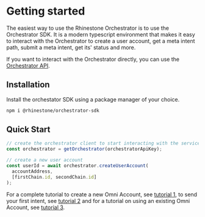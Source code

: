 # Getting started

The easiest way to use the Rhinestone Orchestrator is to use the Orchestrator SDK. It is a modern typescript environment that makes it easy to interact with the Orchestrator to create a user account, get a meta intent path, submit a meta intent, get its' status and more.

If you want to interact with the Orchestrator directly, you can use the [Orchestrator API](https://orchestrator.api.rhinestone.wtf/api-docs/).

## Installation

Install the orchestator SDK using a package manager of your choice.

```sh npm2yarn
npm i @rhinestone/orchestrator-sdk
```

## Quick Start

```typescript copy
// create the orchestrator client to start interacting with the service
const orchestrator = getOrchestrator(orchestratorApiKey);

// create a new user account
const userId = await orchestrator.createUserAccount(
  accountAddress,
  [firstChain.id, secondChain.id]
);
```

For a complete tutorial to create a new Omni Account, see [tutorial 1](/omni-account/tutorial-1), to send your first intent, see [tutorial 2](/omni-account/tutorial-2) and for a tutorial on using an existing Omni Account, see [tutorial 3](/omni-account/tutorial-3).

